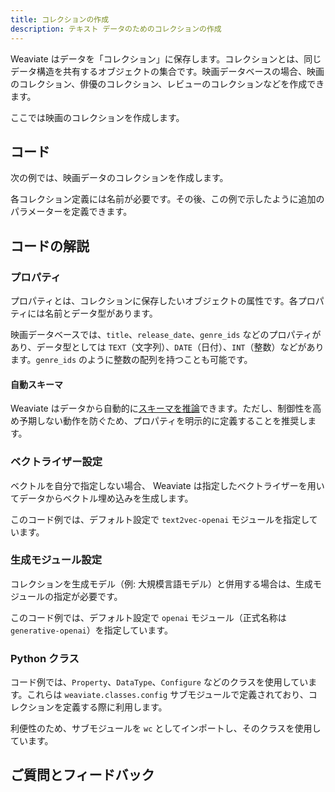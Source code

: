 ```yaml
---
title: コレクションの作成
description: テキスト データのためのコレクションの作成
---
```



 Weaviate はデータを「コレクション」に保存します。コレクションとは、同じデータ構造を共有するオブジェクトの集合です。映画データベースの場合、映画のコレクション、俳優のコレクション、レビューのコレクションなどを作成できます。

ここでは映画のコレクションを作成します。

## <i class="fa-solid fa-code"></i> コード

次の例では、映画データのコレクションを作成します。

<FilteredTextBlock
  text={PyCode}
  startMarker="# CreateMovieCollection"
  endMarker="# END CreateMovieCollection"
  language="py"
/>

各コレクション定義には名前が必要です。その後、この例で示したように追加のパラメーターを定義できます。

## <i class="fa-solid fa-chalkboard"></i> コードの解説

### <i class="fa-solid fa-chalkboard"></i> プロパティ

プロパティとは、コレクションに保存したいオブジェクトの属性です。各プロパティには名前とデータ型があります。

映画データベースでは、`title`、`release_date`、`genre_ids` などのプロパティがあり、データ型としては `TEXT`（文字列）、`DATE`（日付）、`INT`（整数）などがあります。`genre_ids` のように整数の配列を持つことも可能です。

#### 自動スキーマ

 Weaviate はデータから自動的に[スキーマを推論](/weaviate/config-refs/collections.mdx#auto-schema)できます。ただし、制御性を高め予期しない動作を防ぐため、プロパティを明示的に定義することを推奨します。

### <i class="fa-solid fa-chalkboard"></i> ベクトライザー設定

ベクトルを自分で指定しない場合、 Weaviate は指定したベクトライザーを用いてデータからベクトル埋め込みを生成します。

このコード例では、デフォルト設定で `text2vec-openai` モジュールを指定しています。

<FilteredTextBlock
  text={PyCode}
  startMarker="# Define the vectorizer module"
  endMarker="# Define the generative module"
  language="py"
/>

### <i class="fa-solid fa-chalkboard"></i> 生成モジュール設定

コレクションを生成モデル（例: 大規模言語モデル）と併用する場合は、生成モジュールの指定が必要です。

このコード例では、デフォルト設定で `openai` モジュール（正式名称は `generative-openai`）を指定しています。

<FilteredTextBlock
  text={PyCode}
  startMarker="# Define the generative module"
  endMarker="# END generativeDefinition"
  language="py"
/>


<MutableGenerativeConfig />

### <i class="fa-solid fa-code"></i> Python クラス

コード例では、`Property`、`DataType`、`Configure` などのクラスを使用しています。これらは `weaviate.classes.config` サブモジュールで定義されており、コレクションを定義する際に利用します。

利便性のため、サブモジュールを `wc` としてインポートし、そのクラスを使用しています。

<FilteredTextBlock
  text={PyCode}
  startMarker="# SubmoduleImport"
  endMarker="# END SubmoduleImport"
  language="py"
/>

## ご質問とフィードバック


<DocsFeedback/>